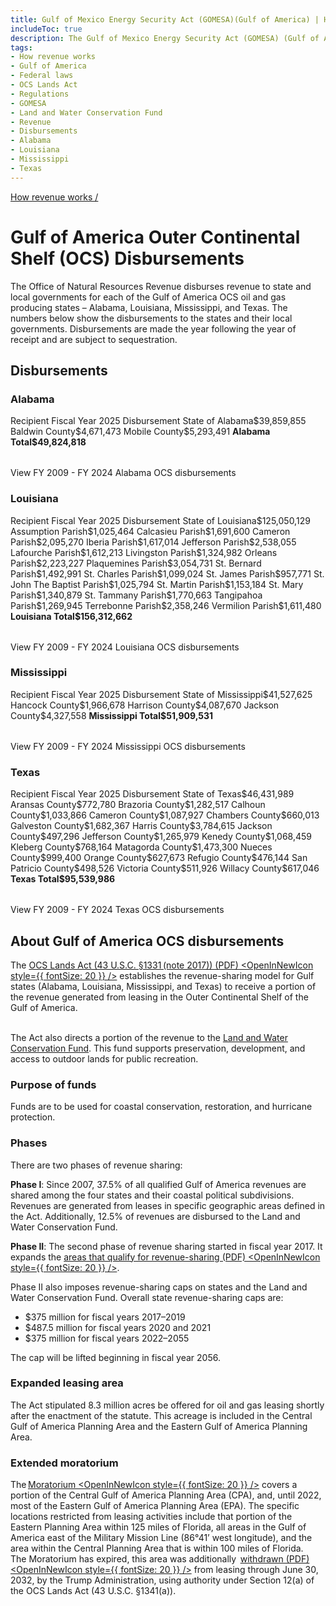 ```yaml
---
title: Gulf of Mexico Energy Security Act (GOMESA)(Gulf of America) | How revenue works
includeToc: true
description: The Gulf of Mexico Energy Security Act (GOMESA) (Gulf of America) of 2006 created a revenue-sharing model for oil- and gas-producing Gulf of America states. Under GOMESA, Alabama, Louisiana, Mississippi, and Texas receive a portion of the revenue from oil and gas produced in the Gulf. GOMESA also directs a portion of revenue to the Land and Water Conservation Fund.
tags:
- How revenue works
- Gulf of America
- Federal laws
- OCS Lands Act
- Regulations
- GOMESA
- Land and Water Conservation Fund
- Revenue
- Disbursements
- Alabama
- Louisiana
- Mississippi
- Texas
---
```


[How revenue works /](/how-revenue-works/)


# Gulf of America Outer Continental Shelf (OCS) Disbursements

The Office of Natural Resources Revenue disburses revenue to state and local governments for each of the Gulf of America OCS oil and gas producing states – Alabama, Louisiana, Mississippi, and Texas. The numbers below show the disbursements to the states and their local governments. Disbursements are made the year following the year of receipt and are subject to sequestration.

## Disbursements
### Alabama
<Table>
    <TableHead>
    <TableRow>
        <GomesaTableCell recipientColumn>Recipient</GomesaTableCell>
        <GomesaTableCell>Fiscal Year 2025 Disbursement</GomesaTableCell>
    </TableRow>
    </TableHead>
    <TableBody>
        <TableRow><GomesaTableCell recipientColumn>State of Alabama</GomesaTableCell><GomesaTableCell>$39,859,855</GomesaTableCell></TableRow>
        <TableRow><GomesaTableCell>Baldwin County</GomesaTableCell><GomesaTableCell>$4,671,473</GomesaTableCell></TableRow>
        <TableRow><GomesaTableCell>Mobile County</GomesaTableCell><GomesaTableCell>$5,293,491</GomesaTableCell></TableRow>
        <TableRow><GomesaTableCell><b>Alabama Total</b></GomesaTableCell><GomesaTableCell><b>$49,824,818</b></GomesaTableCell></TableRow>
        </TableBody>
</Table>
 <Link href='/query-data/?dataType=Disbursements&period=Fiscal%20Year&fiscalYear=2009%2C2010%2C2011%2C2012%2C2013%2C2014%2C2015%2C2016%2C2017%2C2018%2C2019%2C2020%2C2021%2C2022%2C2023%2C2024&groupBy=localRecipient&usStateName=Alabama&source=GOMESA%20offshore' linkType='FilterTable'>View FY 2009 - FY 2024 Alabama OCS disbursements</Link>

### Louisiana
<Table>
    <TableHead>
    <TableRow>
        <GomesaTableCell recipientColumn>Recipient</GomesaTableCell>
        <GomesaTableCell>Fiscal Year 2025 Disbursement</GomesaTableCell>
    </TableRow>
    </TableHead>
    <TableBody>
        <TableRow><GomesaTableCell recipientColumn>State of Louisiana</GomesaTableCell><GomesaTableCell>$125,050,129</GomesaTableCell></TableRow>
        <TableRow><GomesaTableCell>Assumption Parish</GomesaTableCell><GomesaTableCell>$1,025,464 </GomesaTableCell></TableRow>
        <TableRow><GomesaTableCell>Calcasieu Parish</GomesaTableCell><GomesaTableCell>$1,691,600</GomesaTableCell></TableRow>
        <TableRow><GomesaTableCell>Cameron Parish</GomesaTableCell><GomesaTableCell>$2,095,270</GomesaTableCell></TableRow>
        <TableRow><GomesaTableCell>Iberia Parish</GomesaTableCell><GomesaTableCell>$1,617,014</GomesaTableCell></TableRow>
        <TableRow><GomesaTableCell>Jefferson Parish</GomesaTableCell><GomesaTableCell>$2,538,055</GomesaTableCell></TableRow>
        <TableRow><GomesaTableCell>Lafourche Parish</GomesaTableCell><GomesaTableCell>$1,612,213</GomesaTableCell></TableRow>
        <TableRow><GomesaTableCell>Livingston Parish</GomesaTableCell><GomesaTableCell>$1,324,982</GomesaTableCell></TableRow>
        <TableRow><GomesaTableCell>Orleans Parish</GomesaTableCell><GomesaTableCell>$2,223,227</GomesaTableCell></TableRow>
        <TableRow><GomesaTableCell>Plaquemines Parish</GomesaTableCell><GomesaTableCell>$3,054,731</GomesaTableCell></TableRow>
        <TableRow><GomesaTableCell>St. Bernard Parish</GomesaTableCell><GomesaTableCell>$1,492,991</GomesaTableCell></TableRow>
        <TableRow><GomesaTableCell>St. Charles Parish</GomesaTableCell><GomesaTableCell>$1,099,024</GomesaTableCell></TableRow>
        <TableRow><GomesaTableCell>St. James Parish</GomesaTableCell><GomesaTableCell>$957,771</GomesaTableCell></TableRow>
        <TableRow><GomesaTableCell>St. John The Baptist Parish</GomesaTableCell><GomesaTableCell>$1,025,794</GomesaTableCell></TableRow>
        <TableRow><GomesaTableCell>St. Martin Parish</GomesaTableCell><GomesaTableCell>$1,153,184</GomesaTableCell></TableRow>
        <TableRow><GomesaTableCell>St. Mary Parish</GomesaTableCell><GomesaTableCell>$1,340,879</GomesaTableCell></TableRow>
        <TableRow><GomesaTableCell>St. Tammany Parish</GomesaTableCell><GomesaTableCell>$1,770,663</GomesaTableCell></TableRow>
        <TableRow><GomesaTableCell>Tangipahoa Parish</GomesaTableCell><GomesaTableCell>$1,269,945</GomesaTableCell></TableRow>
        <TableRow><GomesaTableCell>Terrebonne Parish</GomesaTableCell><GomesaTableCell>$2,358,246</GomesaTableCell></TableRow>
        <TableRow><GomesaTableCell>Vermilion Parish</GomesaTableCell><GomesaTableCell>$1,611,480</GomesaTableCell></TableRow>
        <TableRow><GomesaTableCell><b>Louisiana Total</b></GomesaTableCell><GomesaTableCell><b>$156,312,662</b></GomesaTableCell></TableRow>
    </TableBody>
</Table>
 <Link href='/query-data/?dataType=Disbursements&period=Fiscal%20Year&fiscalYear=2009%2C2010%2C2011%2C2012%2C2013%2C2014%2C2015%2C2016%2C2017%2C2018%2C2019%2C2020%2C2021%2C2022%2C2023%2C2024&groupBy=localRecipient&usStateName=Louisiana&source=GOMESA%20offshore' linkType='FilterTable'>View FY 2009 - FY 2024 Louisiana OCS disbursements</Link>

### Mississippi
<Table>
    <TableHead>
    <TableRow>
        <GomesaTableCell recipientColumn>Recipient</GomesaTableCell>
        <GomesaTableCell>Fiscal Year 2025 Disbursement</GomesaTableCell>
    </TableRow>
    </TableHead>
    <TableBody>
    <TableRow><GomesaTableCell recipientColumn>State of Mississippi</GomesaTableCell><GomesaTableCell>$41,527,625</GomesaTableCell></TableRow>
    <TableRow><GomesaTableCell>Hancock County</GomesaTableCell><GomesaTableCell>$1,966,678</GomesaTableCell></TableRow>
    <TableRow><GomesaTableCell>Harrison County</GomesaTableCell><GomesaTableCell>$4,087,670</GomesaTableCell></TableRow>
    <TableRow><GomesaTableCell>Jackson County</GomesaTableCell><GomesaTableCell>$4,327,558</GomesaTableCell></TableRow>
    <TableRow><GomesaTableCell><b>Mississippi Total</b></GomesaTableCell><GomesaTableCell><b>$51,909,531</b></GomesaTableCell></TableRow>
    </TableBody>
    </Table>
 <Link href='/query-data/?dataType=Disbursements&period=Fiscal%20Year&fiscalYear=2009%2C2010%2C2011%2C2012%2C2013%2C2014%2C2015%2C2016%2C2017%2C2018%2C2019%2C2020%2C2021%2C2022%2C2023%2C2024&groupBy=localRecipient&usStateName=Mississippi&source=GOMESA%20offshore' linkType='FilterTable'>View FY 2009 - FY 2024 Mississippi OCS disbursements</Link>

### Texas
<Table>
    <TableHead>
    <TableRow>
        <GomesaTableCell recipientColumn>Recipient</GomesaTableCell>
        <GomesaTableCell>Fiscal Year 2025 Disbursement</GomesaTableCell>
    </TableRow>
    </TableHead>
    <TableBody>
    <TableRow><GomesaTableCell recipientColumn>State of Texas</GomesaTableCell><GomesaTableCell>$46,431,989</GomesaTableCell></TableRow>
    <TableRow><GomesaTableCell>Aransas County</GomesaTableCell><GomesaTableCell>$772,780</GomesaTableCell></TableRow>
    <TableRow><GomesaTableCell>Brazoria County</GomesaTableCell><GomesaTableCell>$1,282,517</GomesaTableCell></TableRow>
    <TableRow><GomesaTableCell>Calhoun County</GomesaTableCell><GomesaTableCell>$1,033,866</GomesaTableCell></TableRow>
    <TableRow><GomesaTableCell>Cameron County</GomesaTableCell><GomesaTableCell>$1,087,927</GomesaTableCell></TableRow>
    <TableRow><GomesaTableCell>Chambers County</GomesaTableCell><GomesaTableCell>$660,013</GomesaTableCell></TableRow>
    <TableRow><GomesaTableCell>Galveston County</GomesaTableCell><GomesaTableCell>$1,682,367</GomesaTableCell></TableRow>
    <TableRow><GomesaTableCell>Harris County</GomesaTableCell><GomesaTableCell>$3,784,615</GomesaTableCell></TableRow>
    <TableRow><GomesaTableCell>Jackson County</GomesaTableCell><GomesaTableCell>$497,296</GomesaTableCell></TableRow>
    <TableRow><GomesaTableCell>Jefferson County</GomesaTableCell><GomesaTableCell>$1,265,979</GomesaTableCell></TableRow>
    <TableRow><GomesaTableCell>Kenedy County</GomesaTableCell><GomesaTableCell>$1,068,459</GomesaTableCell></TableRow>
    <TableRow><GomesaTableCell>Kleberg County</GomesaTableCell><GomesaTableCell>$768,164</GomesaTableCell></TableRow>
    <TableRow><GomesaTableCell>Matagorda County</GomesaTableCell><GomesaTableCell>$1,473,300</GomesaTableCell></TableRow>
    <TableRow><GomesaTableCell>Nueces County</GomesaTableCell><GomesaTableCell>$999,400</GomesaTableCell></TableRow>
    <TableRow><GomesaTableCell>Orange County</GomesaTableCell><GomesaTableCell>$627,673</GomesaTableCell></TableRow>
    <TableRow><GomesaTableCell>Refugio County</GomesaTableCell><GomesaTableCell>$476,144</GomesaTableCell></TableRow>
    <TableRow><GomesaTableCell>San Patricio County</GomesaTableCell><GomesaTableCell>$498,526</GomesaTableCell></TableRow>
    <TableRow><GomesaTableCell>Victoria County</GomesaTableCell><GomesaTableCell>$511,926</GomesaTableCell></TableRow>
    <TableRow><GomesaTableCell>Willacy County</GomesaTableCell><GomesaTableCell>$617,046</GomesaTableCell></TableRow>
    <TableRow><GomesaTableCell><b>Texas Total</b></GomesaTableCell><GomesaTableCell><b>$95,539,986</b></GomesaTableCell></TableRow>
        </TableBody>
</Table>
 <Link href='/query-data/?dataType=Disbursements&period=Fiscal%20Year&fiscalYear=2009%2C2010%2C2011%2C2012%2C2013%2C2014%2C2015%2C2016%2C2017%2C2018%2C2019%2C2020%2C2021%2C2022%2C2023%2C2024&groupBy=localRecipient&usStateName=Texas&source=GOMESA%20offshore' linkType='FilterTable'>View FY 2009 - FY 2024 Texas OCS disbursements</Link>

## About Gulf of America OCS disbursements

The [OCS Lands Act (43 U.S.C. §1331 (note 2017)) (PDF) <OpenInNewIcon style={{ fontSize: 20 }} />](https://www.boem.gov/sites/default/files/oil-and-gas-energy-program/Energy-Economics/Econ/GOMESA.pdf) establishes the revenue-sharing model for Gulf states (Alabama, Louisiana, Mississippi, and Texas) to receive a portion of the revenue generated from leasing in the Outer Continental Shelf of the Gulf of America.  
<br/>

The Act also directs a portion of the revenue to the [Land and Water Conservation Fund](/how-revenue-works/lwcf/). This fund supports preservation, development, and access to outdoor lands for public recreation.

### Purpose of funds
Funds are to be used for coastal conservation, restoration, and hurricane protection.

### Phases
There are two phases of revenue sharing:
<br/>

**Phase I**: Since 2007, 37.5% of all qualified Gulf of America revenues are shared among the four states and their coastal political subdivisions. Revenues are generated from leases in specific geographic areas defined in the Act. Additionally, 12.5% of revenues are disbursed to the Land and Water Conservation Fund.
<br/>

**Phase II**: The second phase of revenue sharing started in fiscal year 2017. It expands the [areas that qualify for revenue-sharing (PDF) <OpenInNewIcon style={{ fontSize: 20 }} />](https://www.boem.gov/sites/default/files/oil-and-gas-energy-program/Leasing/GOMESA-Map.pdf).
<br/>

Phase II also imposes revenue-sharing caps on states and the Land and Water Conservation Fund. Overall state revenue-sharing caps are:

- $375 million for fiscal years 2017–2019
- $487.5 million for fiscal years 2020 and 2021
- $375 million for fiscal years 2022–2055

The cap will be lifted beginning in fiscal year 2056.

### Expanded leasing area
The Act stipulated 8.3 million acres be offered for oil and gas leasing shortly after the enactment of the statute. This acreage is included in the Central Gulf of America Planning Area and the Eastern Gulf of America Planning Area.

### Extended moratorium
The [Moratorium <OpenInNewIcon style={{ fontSize: 20 }} />](https://www.boem.gov/oil-gas-energy/leasing/areas-under-restriction) covers a portion of the Central Gulf of America Planning Area (CPA), and, until 2022, most of the Eastern Gulf of America Planning Area (EPA). The specific locations restricted from leasing activities include that portion of the Eastern Planning Area within 125 miles of Florida, all areas in the Gulf of America east of the Military Mission Line (86°41’ west longitude), and the area within the Central Planning Area that is within 100 miles of Florida.
<br/>
The Moratorium has expired, this area was additionally  [withdrawn (PDF) <OpenInNewIcon style={{ fontSize: 20 }} />](https://www.govinfo.gov/content/pkg/DCPD-202000659/pdf/DCPD-202000659.pdf) from leasing through June 30, 2032, by the Trump Administration, using authority under Section 12(a) of the OCS Lands Act (43 U.S.C. §1341(a)). 



